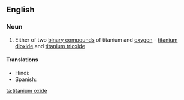 ==English==

===Noun===
{{en-noun|head=[[titanium]] [[oxide]]}}

# {{lb|en|inorganic compound}} Either of two [[binary compound]]s of titanium and [[oxygen]] - [[titanium dioxide]] and [[titanium trioxide]]

====Translations====
{{trans-top|binary compound of titanium and oxygen}}
* Hindi: {{t|hi|रंजातु जारकिक|tr=रंजातु jaarkik|sc=Deva}}
* Spanish: {{t|es|óxido de titanio|m}}
{{trans-mid}}
{{trans-bottom}}

[[ta:titanium oxide]]